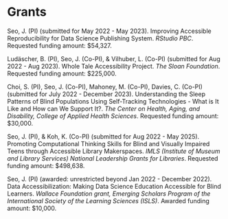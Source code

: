 
# Grants

<!-- ```{r grant, eval = FALSE}
ezpickr::pick("data/grant.xlsx") %>%
  tidyr::fill(-why) %>%
  vitae::detailed_entries(what, when, with, where, why)
``` -->

Seo, J. (PI) (submitted for May 2022 - May 2023). Improving Accessible Reproducibility for Data Science Publishing System. *RStudio PBC*. Requested funding amount: \$54,327.

Ludäscher, B. (PI), Seo, J. (Co-PI), & Vilhuber, L. (Co-PI) (submitted for Aug 2022 - Aug 2023). Whole Tale Accessibility Project. *The Sloan Foundation*. Requested funding amount: \$225,000.

Choi, S. (PI), Seo, J. (Co-PI), Mahoney, M. (Co-PI), Davies, C. (Co-PI) (submitted for July 2022 - December 2023). Understanding the Sleep Patterns of Blind Populations Using Self-Tracking Technologies - What is It Like and How can We Support It?. *The Center on Health, Aging, and Disability, College of Applied Health Sciences*. Requested funding amount: \$30,000.

Seo, J. (PI), & Koh, K. (Co-PI) (submitted for Aug 2022 - May 2025). Promoting Computational Thinking Skills for Blind and Visually Impaired Teens through Accessible Library Makerspaces. *IMLS (Institute of Museum and Library Services) National Leadership Grants for Libraries*. Requested funding amount: \$498,638.

Seo, J. (PI) (awarded: unrestricted beyond Jan 2022 - December 2022). Data Accessibilization: Making Data Science Education Accessible for Blind Learners. *Wallace Foundation grant, Emerging Scholars Program of the International Society of the Learning Sciences (ISLS)*. Awarded funding amount: \$10,000.
